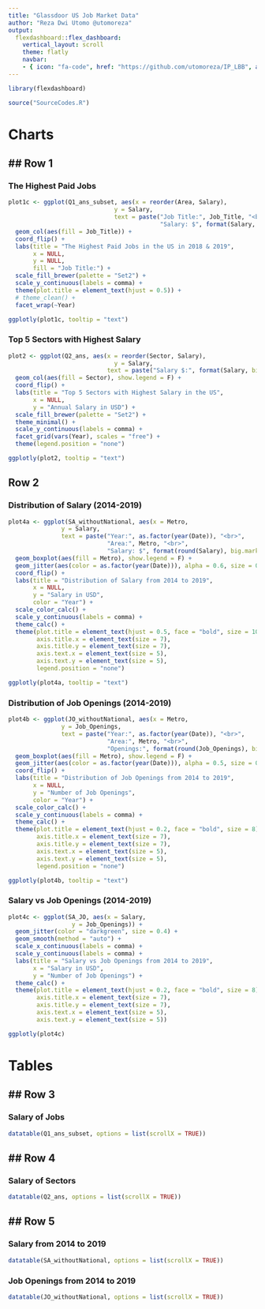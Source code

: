 ```yaml
---
title: "Glassdoor US Job Market Data"
author: "Reza Dwi Utomo @utomoreza"
output: 
  flexdashboard::flex_dashboard:
    vertical_layout: scroll
    theme: flatly
    navbar:
    - { icon: "fa-code", href: "https://github.com/utomoreza/IP_LBB", align: right }
---
```


```r
library(flexdashboard)
```

```r
source("SourceCodes.R")
```

Charts {data-orientation=rows data-icon="fa-bar-chart"}
=====================================

## Row 1 {data-width=650}
-----------------------------------------------------------------------

### The Highest Paid Jobs

```r
plot1c <- ggplot(Q1_ans_subset, aes(x = reorder(Area, Salary),
                              y = Salary,
                              text = paste("Job Title:", Job_Title, "<br>",
                                           "Salary: $", format(Salary, big.mark = ",")))) +
  geom_col(aes(fill = Job_Title)) +
  coord_flip() +
  labs(title = "The Highest Paid Jobs in the US in 2018 & 2019",
       x = NULL,
       y = NULL,
       fill = "Job Title:") +
  scale_fill_brewer(palette = "Set2") +
  scale_y_continuous(labels = comma) +
  theme(plot.title = element_text(hjust = 0.5)) +
  # theme_clean() +
  facet_wrap(~Year)

ggplotly(plot1c, tooltip = "text")
```

### Top 5 Sectors with Highest Salary

```r
plot2 <- ggplot(Q2_ans, aes(x = reorder(Sector, Salary),
                              y = Salary,
                            text = paste("Salary $:", format(Salary, big.mark = ",")))) +
  geom_col(aes(fill = Sector), show.legend = F) +
  coord_flip() +
  labs(title = "Top 5 Sectors with Highest Salary in the US",
       x = NULL,
       y = "Annual Salary in USD") +
  scale_fill_brewer(palette = "Set2") +
  theme_minimal() +
  scale_y_continuous(labels = comma) +
  facet_grid(vars(Year), scales = "free") +
  theme(legend.position = "none")

ggplotly(plot2, tooltip = "text")
```

Row 2 {data-width=350}
-----------------------------------------------------------------------

### Distribution of Salary (2014-2019)

```r
plot4a <- ggplot(SA_withoutNational, aes(x = Metro,
               y = Salary,
               text = paste("Year:", as.factor(year(Date)), "<br>",
                            "Area:", Metro, "<br>",
                            "Salary: $", format(round(Salary), big.mark = ",")))) +
  geom_boxplot(aes(fill = Metro), show.legend = F) +
  geom_jitter(aes(color = as.factor(year(Date))), alpha = 0.6, size = 0.4) +
  coord_flip() +
  labs(title = "Distribution of Salary from 2014 to 2019",
       x = NULL,
       y = "Salary in USD",
       color = "Year") +
  scale_color_calc() +
  scale_y_continuous(labels = comma) +
  theme_calc() +
  theme(plot.title = element_text(hjust = 0.5, face = "bold", size = 10),
        axis.title.x = element_text(size = 7),
        axis.title.y = element_text(size = 7),
        axis.text.x = element_text(size = 5),
        axis.text.y = element_text(size = 5),
        legend.position = "none")

ggplotly(plot4a, tooltip = "text")
```

### Distribution of Job Openings (2014-2019)

```r
plot4b <- ggplot(JO_withoutNational, aes(x = Metro,
               y = Job_Openings,
               text = paste("Year:", as.factor(year(Date)), "<br>",
                            "Area:", Metro, "<br>",
                            "Openings:", format(round(Job_Openings), big.mark = ",")))) +
  geom_boxplot(aes(fill = Metro), show.legend = F) +
  geom_jitter(aes(color = as.factor(year(Date))), alpha = 0.5, size = 0.4) +
  coord_flip() +
  labs(title = "Distribution of Job Openings from 2014 to 2019",
       x = NULL,
       y = "Number of Job Openings",
       color = "Year") +
  scale_color_calc() +
  scale_y_continuous(labels = comma) +
  theme_calc() +
  theme(plot.title = element_text(hjust = 0.2, face = "bold", size = 8),
        axis.title.x = element_text(size = 7),
        axis.title.y = element_text(size = 7),
        axis.text.x = element_text(size = 5),
        axis.text.y = element_text(size = 5),
        legend.position = "none")

ggplotly(plot4b, tooltip = "text")
```

### Salary vs Job Openings (2014-2019)

```r
plot4c <- ggplot(SA_JO, aes(x = Salary,
                  y = Job_Openings)) +
  geom_jitter(color = "darkgreen", size = 0.4) +
  geom_smooth(method = "auto") +
  scale_x_continuous(labels = comma) +
  scale_y_continuous(labels = comma) +
  labs(title = "Salary vs Job Openings from 2014 to 2019",
       x = "Salary in USD",
       y = "Number of Job Openings") +
  theme_calc() +
  theme(plot.title = element_text(hjust = 0.2, face = "bold", size = 8),
        axis.title.x = element_text(size = 7),
        axis.title.y = element_text(size = 7),
        axis.text.x = element_text(size = 5),
        axis.text.y = element_text(size = 5))

ggplotly(plot4c)
```

Tables {data-orientation=rows data-icon="fa-table"}
=====================================

## Row 3 {data-width=500}
-----------------------------------------------------------------------

### Salary of Jobs

```r
datatable(Q1_ans_subset, options = list(scrollX = TRUE))
```

## Row 4 {data-width=500}
-----------------------------------------------------------------------

### Salary of Sectors

```r
datatable(Q2_ans, options = list(scrollX = TRUE))
```

## Row 5 {data-width=500}
-----------------------------------------------------------------------

### Salary from 2014 to 2019

```r
datatable(SA_withoutNational, options = list(scrollX = TRUE))
```

### Job Openings from 2014 to 2019

```r
datatable(JO_withoutNational, options = list(scrollX = TRUE))
```